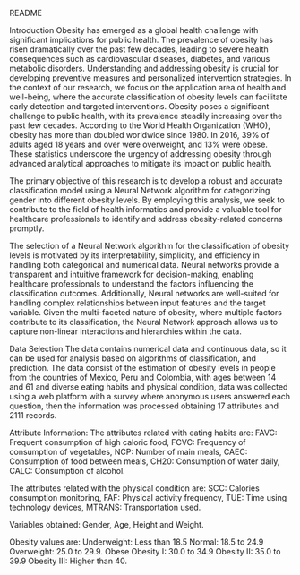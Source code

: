 README

Introduction
Obesity has emerged as a global health challenge with significant implications for public health. The prevalence of obesity has risen dramatically over the past few decades, leading to severe health consequences such as cardiovascular diseases, diabetes, and various metabolic disorders. Understanding and addressing obesity is crucial for developing preventive measures and personalized intervention strategies. In the context of our research, we focus on the application area of health and well-being, where the accurate classification of obesity levels can facilitate early detection and targeted interventions. Obesity poses a significant challenge to public health, with its prevalence steadily increasing over the past few decades. According to the World Health Organization (WHO), obesity has more than doubled worldwide since 1980. In 2016, 39% of adults aged 18 years and over were overweight, and 13% were obese. These statistics underscore the urgency of addressing obesity through advanced analytical approaches to mitigate its impact on public health.

The primary objective of this research is to develop a robust and accurate classification model using a Neural Network algorithm for categorizing gender into different obesity levels. By employing this analysis, we seek to contribute to the field of health informatics and provide a valuable tool for healthcare professionals to identify and address obesity-related concerns promptly.

The selection of a Neural Network algorithm for the classification of obesity levels is motivated by its interpretability, simplicity, and efficiency in handling both categorical and numerical data. Neural networks provide a transparent and intuitive framework for decision-making, enabling healthcare professionals to understand the factors influencing the classification outcomes. Additionally, Neural networks are well-suited for handling complex relationships between input features and the target variable. Given the multi-faceted nature of obesity, where multiple factors contribute to its classification, the Neural Network approach allows us to capture non-linear interactions and hierarchies within the data.


Data Selection
The data contains numerical data and continuous data, so it can be used for analysis based on algorithms of classification, and prediction. The data consist of the estimation of obesity levels in people from the countries of Mexico, Peru and Colombia, with ages between 14 and 61 and diverse eating habits and physical condition, data was collected using a web platform with a survey where anonymous users answered each question, then the information was processed obtaining 17 attributes and 2111 records.


Attribute Information:
The attributes related with eating habits are:
FAVC: Frequent consumption of high caloric food, FCVC: Frequency of consumption of vegetables, NCP: Number of main meals, CAEC: Consumption of food between meals, CH20: Consumption of water daily, CALC: Consumption of alcohol.

The attributes related with the physical condition are:
SCC: Calories consumption monitoring, FAF: Physical activity frequency, TUE: Time using technology devices, MTRANS: Transportation used.

Variables obtained:
Gender, Age, Height and Weight.

Obesity values are:
Underweight: Less than 18.5
Normal: 18.5 to 24.9
Overweight: 25.0 to 29.9.
Obese Obesity I: 30.0 to 34.9
Obesity II: 35.0 to 39.9
Obesity III: Higher than 40.



